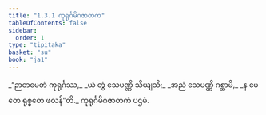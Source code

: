 ```yaml
---
title: "1.3.1 ကုရုင်္ဂမိဂဇာတက"
tableOfContents: false
sidebar:
  order: 1
type: "tipitaka"
basket: "su"
book: "ja1"
---
```



<DynamicBreadcrumb />

<Division number="21" book="ja1">

<Paragraph number="46" type="verses" book="ja1">
_“ဉာတမေတံ ကုရုင်္ဂဿ,_  
_ယံ တွံ သေပဏ္ဏိ သိယျသိ;_  
_အညံ သေပဏ္ဏိ ဂစ္ဆာမိ,_  
_န မေ တေ ရုစ္စတေ ဖလန်”တိ._  


</Paragraph>
</Division>

<Paragraph number="47" type="center" book="ja1">
ကုရုင်္ဂမိဂဇာတကံ ပဌမံ.
</Paragraph>